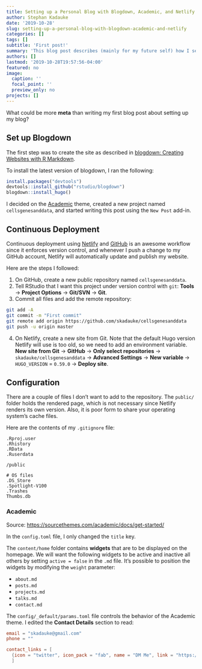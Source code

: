 ```yaml
---
title: Setting up a Personal Blog with Blogdown, Academic, and Netlify
author: Stephan Kadauke
date: '2019-10-28'
slug: setting-up-a-personal-blog-with-blogdown-academic-and-netlify
categories: []
tags: []
subtitle: 'First post!'
summary: 'This blog post describes (mainly for my future self) how I set up this blog.'
authors: []
lastmod: '2019-10-28T19:57:56-04:00'
featured: no
image:
  caption: ''
  focal_point: ''
  preview_only: no
projects: []
---
```


What could be more **meta** than writing my first blog post about setting up my blog?

## Set up Blogdown

The first step was to create the site as described in [blogdown: Creating Websites with R Markdown](https://bookdown.org/yihui/blogdown/). 

To install the latest version of blogdown, I ran the following:

```r
install.packages("devtools")
devtools::install_github("rstudio/blogdown")
blogdown::install_hugo()
```

I decided on the [Academic](https://github.com/gcushen/hugo-academic) theme, created a new project named `cellsgenesanddata`, and started writing this post using the `New Post` add-in.

## Continuous Deployment

Continuous deployment using [Netlify](https://www.netlify.com) and [GitHub](https://www.github.com) is an awesome workflow since it enforces version control, and whenever I push a change to my GitHub account, Netlify will automatically update and publish my website.

Here are the steps I followed:

1. On GitHub, create a new public repository named `cellsgenesanddata`. 
2. Tell RStudio that I want this project under version control with `git`: **Tools** → **Project Options** → **Git/SVN** → **Git**.
3. Commit all files and add the remote repository:

```bash
git add -A
git commit -m "First commit"
git remote add origin https://github.com/skadauke/cellsgenesanddata
git push -u origin master
```

4. On Netlify, create a new site from Git. Note that the default Hugo version Netlify will use is too old, so we need to add an environment variable. **New site from Git** → **GitHub** → **Only select repositories** → `skadauke/cellsgenesanddata` → **Advanced Settings** → **New variable ** → `HUGO_VERSION` = `0.59.0` → **Deploy site**.


## Configuration

There are a couple of files I don't want to add to the repository. The `public/` folder holds the rendered page, which is not necessary since Netlify renders its own version. Also, it is poor form to share your operating system’s cache files.

Here are the contents of my `.gitignore` file:

```{}
.Rproj.user
.Rhistory
.RData
.Ruserdata

/public

# OS files
.DS_Store
.Spotlight-V100
.Trashes
Thumbs.db
```

### Academic

Source: <https://sourcethemes.com/academic/docs/get-started/>

In the `config.toml` file, I only changed the `title` key.

The `content/home` folder contains **widgets** that are to be displayed on the homepage. We will want the following widgets to be active and inactive all others by setting `active = false` in the `.md` file. It's possible to position the widgets by modifying the `weight` parameter:

- `about.md`
- `posts.md`
- `projects.md`
- `talks.md`
- `contact.md`

The `config/_default/params.toml` file controls the behavior of the Academic theme. I edited the **Contact Details** section to read:

```toml
email = "skadauke@gmail.com"
phone = ""

contact_links = [
  {icon = "twitter", icon_pack = "fab", name = "DM Me", link = "https://twitter.com/StephanKadauke"},
  ]

```





